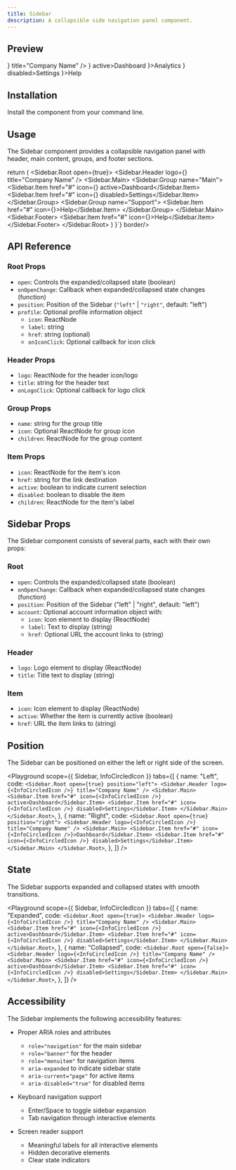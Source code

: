 ```yaml
---
title: Sidebar
description: A collapsible side navigation panel component.
---
```


## Preview

<Preview>
  <Sidebar.Root open={true}>
    <Sidebar.Header
      logo={<InfoCircledIcon width={24} height={24} />}
      title="Company Name"
    />
    <Sidebar.Main>
      <Sidebar.Item href="#" icon={<InfoCircledIcon />} active>Dashboard</Sidebar.Item>
      <Sidebar.Item href="#" icon={<InfoCircledIcon />}>Analytics</Sidebar.Item>
      <Sidebar.Item href="#" icon={<InfoCircledIcon />} disabled>Settings</Sidebar.Item>
    </Sidebar.Main>
    <Sidebar.Footer>
      <Sidebar.Item href="#" icon={<InfoCircledIcon />}>Help</Sidebar.Item>
    </Sidebar.Footer>
  </Sidebar.Root>
</Preview>

## Installation

Install the component from your command line.

<LiveProvider>
  <LiveEditor code={`npm install @raystack/apsara`} border language="shell" />
</LiveProvider>

## Usage

The Sidebar component provides a collapsible navigation panel with header, main content, groups, and footer sections.

<LiveProvider>
  <LiveEditor code={`import { Sidebar } from '@raystack/apsara/v1'

  return (
    <Sidebar.Root open={true}>
      <Sidebar.Header logo={<InfoCircledIcon />} title="Company Name" />
      <Sidebar.Main>
        <Sidebar.Group name="Main">
          <Sidebar.Item href="#" icon={<InfoCircledIcon />} active>Dashboard</Sidebar.Item>
          <Sidebar.Item href="#" icon={<InfoCircledIcon />} disabled>Settings</Sidebar.Item>
        </Sidebar.Group>
        <Sidebar.Group name="Support">
          <Sidebar.Item href="#" icon={<InfoCircledIcon />}>Help</Sidebar.Item>
        </Sidebar.Group>
      </Sidebar.Main>
      <Sidebar.Footer>
        <Sidebar.Item href="#" icon={<InfoCircledIcon />}>Help</Sidebar.Item>
      </Sidebar.Footer>
    </Sidebar.Root>
  )
}`} border/>
</LiveProvider>

## API Reference

### Root Props

- `open`: Controls the expanded/collapsed state (boolean)
- `onOpenChange`: Callback when expanded/collapsed state changes (function)
- `position`: Position of the Sidebar (`"left"` | `"right"`, default: "left")
- `profile`: Optional profile information object
  - `icon`: ReactNode
  - `label`: string
  - `href`: string (optional)
  - `onIconClick`: Optional callback for icon click

### Header Props

- `logo`: ReactNode for the header icon/logo
- `title`: string for the header text
- `onLogoClick`: Optional callback for logo click

### Group Props

- `name`: string for the group title
- `icon`: Optional ReactNode for group icon
- `children`: ReactNode for the group content

### Item Props

- `icon`: ReactNode for the item's icon
- `href`: string for the link destination
- `active`: boolean to indicate current selection
- `disabled`: boolean to disable the item
- `children`: ReactNode for the item's label

## Sidebar Props

The Sidebar component consists of several parts, each with their own props:

### Root

- `open`: Controls the expanded/collapsed state (boolean)
- `onOpenChange`: Callback when expanded/collapsed state changes (function)
- `position`: Position of the Sidebar ("left" | "right", default: "left")
- `account`: Optional account information object with:
  - `icon`: Icon element to display (ReactNode)
  - `label`: Text to display (string)
  - `href`: Optional URL the account links to (string)

### Header

- `logo`: Logo element to display (ReactNode)
- `title`: Title text to display (string)

### Item

- `icon`: Icon element to display (ReactNode)
- `active`: Whether the item is currently active (boolean)
- `href`: URL the item links to (string)

## Position

The Sidebar can be positioned on either the left or right side of the screen.

<Playground
  scope={{ Sidebar, InfoCircledIcon }}
  tabs={[
    {
      name: "Left",
      code: `
        <Sidebar.Root open={true} position="left">
          <Sidebar.Header logo={<InfoCircledIcon />} title="Company Name" />
          <Sidebar.Main>
            <Sidebar.Item href="#" icon={<InfoCircledIcon />} active>Dashboard</Sidebar.Item>
            <Sidebar.Item href="#" icon={<InfoCircledIcon />} disabled>Settings</Sidebar.Item>
          </Sidebar.Main>
        </Sidebar.Root>
      `,
    },
    {
      name: "Right",
      code: `
        <Sidebar.Root open={true} position="right">
          <Sidebar.Header logo={<InfoCircledIcon />} title="Company Name" />
          <Sidebar.Main>
            <Sidebar.Item href="#" icon={<InfoCircledIcon />}>Dashboard</Sidebar.Item>
            <Sidebar.Item href="#" icon={<InfoCircledIcon />} disabled>Settings</Sidebar.Item>
          </Sidebar.Main>
        </Sidebar.Root>
      `,
    },
  ]}
/>

## State

The Sidebar supports expanded and collapsed states with smooth transitions.

<Playground
  scope={{ Sidebar, InfoCircledIcon }}
  tabs={[
    {
      name: "Expanded",
      code: `
        <Sidebar.Root open={true}>
          <Sidebar.Header logo={<InfoCircledIcon />} title="Company Name" />
          <Sidebar.Main>
            <Sidebar.Item href="#" icon={<InfoCircledIcon />} active>Dashboard</Sidebar.Item>
            <Sidebar.Item href="#" icon={<InfoCircledIcon />} disabled>Settings</Sidebar.Item>
          </Sidebar.Main>
        </Sidebar.Root>
      `,
    },
    {
      name: "Collapsed",
      code: `
        <Sidebar.Root open={false}>
          <Sidebar.Header logo={<InfoCircledIcon />} title="Company Name" />
          <Sidebar.Main>
            <Sidebar.Item href="#" icon={<InfoCircledIcon />} active>Dashboard</Sidebar.Item>
            <Sidebar.Item href="#" icon={<InfoCircledIcon />} disabled>Settings</Sidebar.Item>
          </Sidebar.Main>
        </Sidebar.Root>
      `,
    },
  ]}
/>

## Accessibility

The Sidebar implements the following accessibility features:

- Proper ARIA roles and attributes

  - `role="navigation"` for the main sidebar
  - `role="banner"` for the header
  - `role="menuitem"` for navigation items
  - `aria-expanded` to indicate sidebar state
  - `aria-current="page"` for active items
  - `aria-disabled="true"` for disabled items

- Keyboard navigation support

  - Enter/Space to toggle sidebar expansion
  - Tab navigation through interactive elements

- Screen reader support
  - Meaningful labels for all interactive elements
  - Hidden decorative elements
  - Clear state indicators
